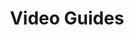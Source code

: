 ---
title: 'Video Guides'
description: 'Description of your new file.'
icon: 'clapperboard-play'
---